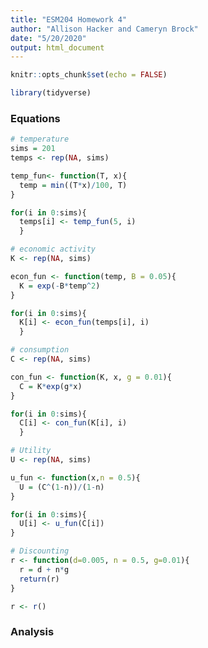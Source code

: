 ```yaml
---
title: "ESM204 Homework 4"
author: "Allison Hacker and Cameryn Brock"
date: "5/20/2020"
output: html_document
---
```


```r
knitr::opts_chunk$set(echo = FALSE)
```

```r
library(tidyverse)
```


### Equations
```r
# temperature
sims = 201
temps <- rep(NA, sims)

temp_fun<- function(T, x){
  temp = min((T*x)/100, T)
}

for(i in 0:sims){
  temps[i] <- temp_fun(5, i)
  }
```

```r
# economic activity
K <- rep(NA, sims)

econ_fun <- function(temp, B = 0.05){
  K = exp(-B*temp^2)
}

for(i in 0:sims){
  K[i] <- econ_fun(temps[i], i)
  }
```

```r
# consumption
C <- rep(NA, sims)

con_fun <- function(K, x, g = 0.01){
  C = K*exp(g*x)
}

for(i in 0:sims){
  C[i] <- con_fun(K[i], i)
  }
```

```r
# Utility
U <- rep(NA, sims)

u_fun <- function(x,n = 0.5){
  U = (C^(1-n))/(1-n)
}

for(i in 0:sims){
  U[i] <- u_fun(C[i])
}
```

```r
# Discounting
r <- function(d=0.005, n = 0.5, g=0.01){
  r = d + n*g
  return(r)
}

r <- r()
```

### Analysis
```r

```

